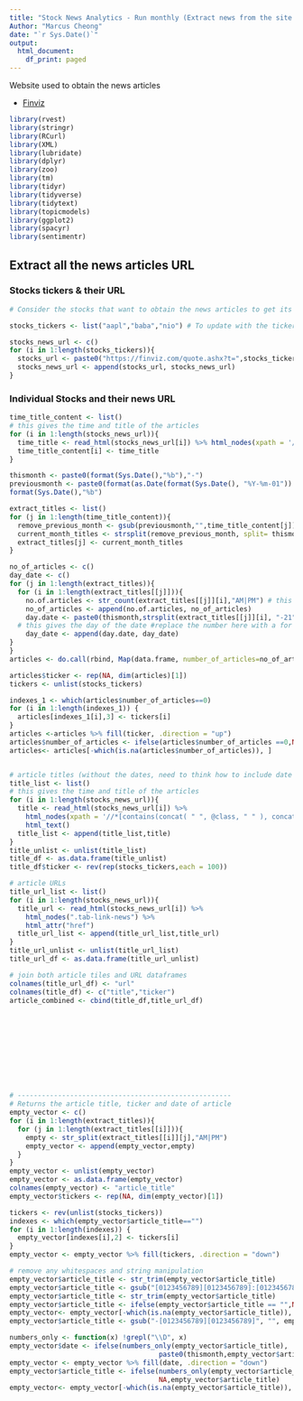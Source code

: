 ```yaml
---
title: "Stock News Analytics - Run monthly (Extract news from the site of that month)"
Author: "Marcus Cheong"
date: "`r Sys.Date()`"
output:
  html_document:
    df_print: paged
---
```

Website used to obtain the news articles 

* [Finviz]("https://finviz.com/")


```r
library(rvest)
library(stringr)
library(RCurl)
library(XML)
library(lubridate)
library(dplyr)
library(zoo)
library(tm)
library(tidyr)
library(tidyverse)
library(tidytext)
library(topicmodels)
library(ggplot2)
library(spacyr)
library(sentimentr)

```

## Extract all the news articles **URL**

### Stocks tickers & their URL
```r
# Consider the stocks that want to obtain the news articles to get its url from finviz

stocks_tickers <- list("aapl","baba","nio") # To update with the ticker to track

stocks_news_url <- c()
for (i in 1:length(stocks_tickers)){
  stocks_url <- paste0("https://finviz.com/quote.ashx?t=",stocks_tickers[i])
  stocks_news_url <- append(stocks_url, stocks_news_url)
}

```


### Individual Stocks and their news URL
```r
time_title_content <- list()
# this gives the time and title of the articles
for (i in 1:length(stocks_news_url)){
  time_title <- read_html(stocks_news_url[i]) %>% html_nodes(xpath = '//*[@id="news-table"]') %>% html_text()
  time_title_content[i] <- time_title
}

thismonth <- paste0(format(Sys.Date(),"%b"),"-")
previousmonth <- paste0(format(as.Date(format(Sys.Date(), "%Y-%m-01")) - 1,"%b"),"-.*")
format(Sys.Date(),"%b")

extract_titles <- list()
for (j in 1:length(time_title_content)){
  remove_previous_month <- gsub(previousmonth,"",time_title_content[j]) #replace the number here with a for loop variable
  current_month_titles <- strsplit(remove_previous_month, split= thismonth, "-21")
  extract_titles[j] <- current_month_titles
}

no_of_articles <- c()
day_date <- c()
for (j in 1:length(extract_titles)){
  for (i in 1:length(extract_titles[[j]])){
    no.of.articles <- str_count(extract_titles[[j]][i],"AM|PM") # this gives the number of articles in each day --> so to fill the column with the x amount of date for that day
    no_of_articles <- append(no.of.articles, no_of_articles)
    day.date <- paste0(thismonth,strsplit(extract_titles[[j]][i], "-21")[[1]][1])
  # this gives the day of the date #replace the number here with a for loop variable
    day_date <- append(day.date, day_date)
}
}
articles <- do.call(rbind, Map(data.frame, number_of_articles=no_of_articles, article_date=day_date))

articles$ticker <- rep(NA, dim(articles)[1])
tickers <- unlist(stocks_tickers)

indexes_1 <- which(articles$number_of_articles==0)
for (i in 1:length(indexes_1)) {
  articles[indexes_1[i],3] <- tickers[i]
}
articles <-articles %>% fill(ticker, .direction = "up")
articles$number_of_articles <- ifelse(articles$number_of_articles ==0,NA,articles$number_of_articles)
articles<- articles[-which(is.na(articles$number_of_articles)), ]


# article titles (without the dates, need to think how to include date to this dataframe)
title_list <- list()
# this gives the time and title of the articles
for (i in 1:length(stocks_news_url)){
  title <- read_html(stocks_news_url[i]) %>% 
    html_nodes(xpath = '//*[contains(concat( " ", @class, " " ), concat( " ", "tab-link-news", " " ))]') %>% 
    html_text()
  title_list <- append(title_list,title)
}
title_unlist <- unlist(title_list)
title_df <- as.data.frame(title_unlist)
title_df$ticker <- rev(rep(stocks_tickers,each = 100))

# article URLs
title_url_list <- list()
for (i in 1:length(stocks_news_url)){
  title_url <- read_html(stocks_news_url[i]) %>% 
    html_nodes(".tab-link-news") %>% 
    html_attr("href")
  title_url_list <- append(title_url_list,title_url)
}
title_url_unlist <- unlist(title_url_list)
title_url_df <- as.data.frame(title_url_unlist)

# join both article tiles and URL dataframes
colnames(title_url_df) <- "url"
colnames(title_df) <- c("title","ticker")
article_combined <- cbind(title_df,title_url_df)











# -----------------------------------------------------
# Returns the article title, ticker and date of article
empty_vector <- c()
for (i in 1:length(extract_titles)){
  for (j in 1:length(extract_titles[[i]])){
    empty <- str_split(extract_titles[[i]][j],"AM|PM")
    empty_vector <- append(empty_vector,empty)
  }
}
empty_vector <- unlist(empty_vector)
empty_vector <- as.data.frame(empty_vector)
colnames(empty_vector) <- "article_title"
empty_vector$tickers <- rep(NA, dim(empty_vector)[1])

tickers <- rev(unlist(stocks_tickers))
indexes <- which(empty_vector$article_title=="")
for (i in 1:length(indexes)) {
  empty_vector[indexes[i],2] <- tickers[i]
}
empty_vector <- empty_vector %>% fill(tickers, .direction = "down")

# remove any whitespaces and string manipulation
empty_vector$article_title <- str_trim(empty_vector$article_title)
empty_vector$article_title <- gsub("[0123456789][0123456789]:[0123456789][0123456789]", "", empty_vector$article_title)
empty_vector$article_title <- str_trim(empty_vector$article_title)
empty_vector$article_title <- ifelse(empty_vector$article_title == "",NA,empty_vector$article_title)
empty_vector<- empty_vector[-which(is.na(empty_vector$article_title)), ]
empty_vector$article_title <- gsub("-[0123456789][0123456789]", "", empty_vector$article_title)

numbers_only <- function(x) !grepl("\\D", x)
empty_vector$date <- ifelse(numbers_only(empty_vector$article_title),
                                     paste0(thismonth,empty_vector$article_title),NA)
empty_vector <- empty_vector %>% fill(date, .direction = "down")
empty_vector$article_title <- ifelse(numbers_only(empty_vector$article_title),
                                     NA,empty_vector$article_title)
empty_vector<- empty_vector[-which(is.na(empty_vector$article_title)), ]



```
